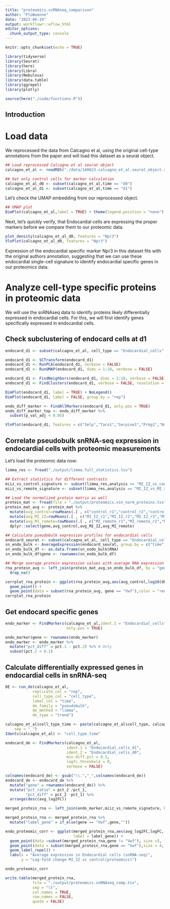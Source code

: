```yaml
---
title: "proteomics.scRNAseq_comparison"
author: "FloWuenne"
date: "2023-06-19"
output: workflowr::wflow_html
editor_options:
  chunk_output_type: console
---
```


```r
knitr::opts_chunk$set(echo = TRUE)

library(tidyverse)
library(Seurat)
library(here)
library(Libra)
library(Nebulosa)
library(data.table)
library(ggrepel)
library(plotly)

source(here("./code/functions.R"))
```

## Introduction

# Load data

We reprocessed the data from Calcagno et al, using the original cell-type annotations from the paper and will load this dataset as a seurat object.


```r
## Load reprocessed Calcagno et al seurat object
calcagno_et_al <- readRDS("./data/140623.calcagno_et_al.seurat_object.rds")
```

```r
## Get only control cells for marker calculation
calcagno_et_al_d0 <- subset(calcagno_et_al,time == "d0")
calcagno_et_al_d1 <- subset(calcagno_et_al,time == "d1")
```


Let's check the UMAP embedding from our reprocessed object.

```r
## UMAP plot
DimPlot(calcagno_et_al,label = TRUE) + theme(legend.position = "none")
```

Next, let's quickly verify, that Endocardial cells are expressing the proper markers before we compare them to our proteomic data.

```r
plot_density(calcagno_et_al_d0, features = "Npr3")
VlnPlot(calcagno_et_al_d0, features = "Npr3")
```

Expression of the endocardial specific marker Npr3 in this dataset fits with the original authors annotation, suggesting that we can use these endocardial single-cell signature to identify endocardial specific genes in our proteomics data.


# Analyze cell-type specific proteins in proteomic data

We will use the snRNAseq data to identify proteins likely differentially expressed in endocardial cells. For this, we will first identify genes specifically expressed in endocardial cells.

## Check subclustering of endocard cells at d1

```r
endocard_d1 <- subset(calcagno_et_al, cell_type == "Endocardial_cells" & time == "d1")
```

```r
endocard_d1 <- SCTransform(endocard_d1)
endocard_d1 <- RunPCA(endocard_d1, verbose = FALSE)
endocard_d1 <- RunUMAP(endocard_d1, dims = 1:10, verbose = FALSE)

endocard_d1 <- FindNeighbors(endocard_d1, dims = 1:10, verbose = FALSE)
endocard_d1 <- FindClusters(endocard_d1, verbose = FALSE, resolution = 0.2)
```

```r
DimPlot(endocard_d1, label = TRUE) + NoLegend()
DimPlot(endocard_d1, label = FALSE, group.by = "rep")
```

```r
endo_diff_marker <- FindAllMarkers(endocard_d1, only.pos = TRUE)
endo_diff_marker_top <- endo_diff_marker %>%
  subset(p_val_adj < 0.05)
```

```r
VlnPlot(endocard_d1, features = c("Selp","Taco1","Serpine1","Prkg1","Nrg1"))
```

## Correlate pseudobulk snRNA-seq expression in endocardial cells with proteomic measurements

Let's load the proteomic data now: 

```r
limma_res <- fread("./output/limma.full_statistics.tsv")

## Extract statistics for different contrasts
miiz_vs_control_signature <- subset(limma_res,analysis == "MI_IZ_vs_control")
miiz_vs_remote_signature <- subset(limma_res,analysis == "MI_IZ_vs_MI_remote")

## Load the normalized protein matrix as well
protein_mat <- fread(file = "./output/proteomics.vsn_norm_proteins.tsv")
protein_mat_avg <- protein_mat %>%
  mutate(avg_control=rowMeans(.[ , c("control_r1","control_r2","control_r3")], na.rm=TRUE)) %>%
  mutate(avg_MI_IZ=rowMeans(.[ , c("MI_IZ_r1","MI_IZ_r2","MI_IZ_r3","MI_IZ_r4")], na.rm=TRUE)) %>%
  mutate(avg_MI_remote=rowMeans(.[ , c("MI_remote_r1","MI_remote_r2","MI_remote_r3","MI_remote_r4")], na.rm=TRUE)) %>%
  dplyr::select(gene,avg_control,avg_MI_IZ,avg_MI_remote)
```


```r
## Calculate pseudobulk expression profiles for endocardial cells
endocard_seurat <- subset(calcagno_et_al, cell_type == "Endocardial_cells")
sn_endo_bulk <- AverageExpression(endocard_seurat, group.by = c("time"))
sn_endo_bulk_df <- as.data.frame(sn_endo_bulk$RNA)
sn_endo_bulk_df$gene <- rownames(sn_endo_bulk_df)
```


```r
## Merge average protein expression values with average RNA expression
rna_protein_avg <- left_join(protein_mat_avg,sn_endo_bulk_df, by = "gene") %>%
  drop_na()

corrplot_rna_protein <- ggplot(rna_protein_avg,aes(avg_control,log10(d0), label = gene)) +
  geom_point() +
  geom_point(data = subset(rna_protein_avg, gene == "Vwf"),color = "red", size =3) 
corrplot_rna_protein
```


## Get endocard specific genes

```r
endo_marker <- FindMarkers(calcagno_et_al,ident.1 = "Endocardial_cells",
                           only.pos = TRUE)
```

```r
endo_marker$gene <- rownames(endo_marker)
endo_marker <- endo_marker %>%
  mutate("pct_diff" = pct.1 - pct.2) %>% # Only 
  subset(pct.2 < 0.1)                         
```

## Calculate differentially expressed genes in endocardial cells in snRNA-seq

```r
DE <- run_de(calcagno_et_al,
            replicate_col = "rep",
            cell_type_col = "cell_type",
            label_col = "time",
            de_family = "pseudobulk",
            de_method = "limma",
            de_type = "trend")
```

```r
calcagno_et_al$cell_type_time <- paste(calcagno_et_al$cell_type, calcagno_et_al$time,
    sep = "_")
Idents(calcagno_et_al) <- "cell_type_time"

endocard_de <- FindMarkers(calcagno_et_al, 
                           ident.1 = "Endocardial_cells_d1", 
                           ident.2 = "Endocardial_cells_d0",
                           min.diff.pct = 0.1,
                           logfc.threshold = 0,
                           verbose = FALSE)

colnames(endocard_de) <- gsub("\\.","_",colnames(endocard_de))
endocard_de <- endocard_de %>% 
  mutate("gene" = rownames(endocard_de)) %>%
  mutate("pct_ratio" = pct_2 /pct_1,
         "pct_diff" = pct_2 -pct_1) %>%
  arrange(desc(avg_log2FC))
```


```r
merged_protein_rna <- left_join(endo_marker,miiz_vs_remote_signature, by = "gene")
```

```r
merged_protein_rna <- merged_protein_rna %>%
  mutate("label_gene" = if_else(gene == "Vwf",gene,""))

endo_proteomic_corr <- ggplot(merged_protein_rna,aes(avg_log2FC,logFC,
                              label = label_gene)) +
  geom_point(data =subset(merged_protein_rna,gene != "Vwf"), size =3, fill = "darkgrey", pch = 21) +
  geom_point(data = subset(merged_protein_rna,gene == "Vwf"),size = 4, fill = "red", pch = 21) +
  geom_label_repel() +
  labs(x = "Average expression in Endocardial cells (snRNA-seq)",
       y = "Log-fold change MI_IZ vs control(proteomics)")

endo_proteomic_corr
```

```r
write.table(merged_protein_rna,
            file = "./output/proteomics.snRNAseq_comp.tsv",
            sep = "\t",
            col.names = TRUE,
            row.names = FALSE,
            quote = FALSE)
```

